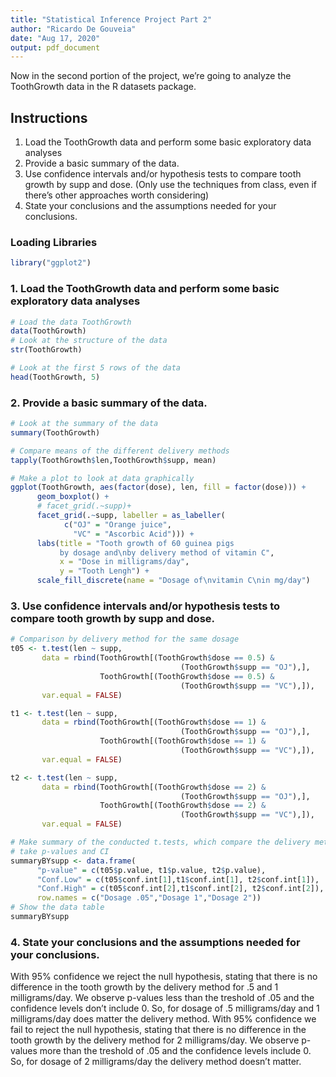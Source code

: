 ```yaml
---
title: "Statistical Inference Project Part 2"
author: "Ricardo De Gouveia"
date: "Aug 17, 2020"
output: pdf_document
---
```



Now in the second portion of the project, we’re going to analyze the ToothGrowth data in the R datasets package.

## Instructions

1. Load the ToothGrowth data and perform some basic exploratory data analyses
2. Provide a basic summary of the data.
3. Use confidence intervals and/or hypothesis tests to compare tooth growth by supp and dose. (Only use the techniques from class, even if there’s other approaches worth considering)
4. State your conclusions and the assumptions needed for your conclusions.

### Loading Libraries

```r
library("ggplot2")
```

### 1. Load the ToothGrowth data and perform some basic exploratory data analyses

```r
# Load the data ToothGrowth
data(ToothGrowth)
# Look at the structure of the data
str(ToothGrowth)
```

```r
# Look at the first 5 rows of the data
head(ToothGrowth, 5)
```

### 2. Provide a basic summary of the data.

```r
# Look at the summary of the data
summary(ToothGrowth)
```

```r
# Compare means of the different delivery methods
tapply(ToothGrowth$len,ToothGrowth$supp, mean)
```

```r
# Make a plot to look at data graphically
ggplot(ToothGrowth, aes(factor(dose), len, fill = factor(dose))) +
      geom_boxplot() +
      # facet_grid(.~supp)+
      facet_grid(.~supp, labeller = as_labeller(
            c("OJ" = "Orange juice", 
              "VC" = "Ascorbic Acid"))) +
      labs(title = "Tooth growth of 60 guinea pigs 
           by dosage and\nby delivery method of vitamin C",
           x = "Dose in milligrams/day", 
           y = "Tooth Lengh") +
      scale_fill_discrete(name = "Dosage of\nvitamin C\nin mg/day")
```

### 3. Use confidence intervals and/or hypothesis tests to compare tooth growth by supp and dose.

```r
# Comparison by delivery method for the same dosage
t05 <- t.test(len ~ supp, 
       data = rbind(ToothGrowth[(ToothGrowth$dose == 0.5) & 
                                      (ToothGrowth$supp == "OJ"),],
                    ToothGrowth[(ToothGrowth$dose == 0.5) & 
                                      (ToothGrowth$supp == "VC"),]), 
       var.equal = FALSE)

t1 <- t.test(len ~ supp, 
       data = rbind(ToothGrowth[(ToothGrowth$dose == 1) & 
                                      (ToothGrowth$supp == "OJ"),],
                    ToothGrowth[(ToothGrowth$dose == 1) & 
                                      (ToothGrowth$supp == "VC"),]), 
       var.equal = FALSE)

t2 <- t.test(len ~ supp, 
       data = rbind(ToothGrowth[(ToothGrowth$dose == 2) & 
                                      (ToothGrowth$supp == "OJ"),],
                    ToothGrowth[(ToothGrowth$dose == 2) & 
                                      (ToothGrowth$supp == "VC"),]), 
       var.equal = FALSE)

# Make summary of the conducted t.tests, which compare the delivery methods by dosage
# take p-values and CI
summaryBYsupp <- data.frame(
      "p-value" = c(t05$p.value, t1$p.value, t2$p.value),
      "Conf.Low" = c(t05$conf.int[1],t1$conf.int[1], t2$conf.int[1]),
      "Conf.High" = c(t05$conf.int[2],t1$conf.int[2], t2$conf.int[2]),
      row.names = c("Dosage .05","Dosage 1","Dosage 2"))
# Show the data table 
summaryBYsupp
```

### 4. State your conclusions and the assumptions needed for your conclusions.

With 95% confidence we reject the null hypothesis, stating that there is no difference in the tooth growth by the delivery method for .5 and 1 milligrams/day. We observe p-values less than the treshold of .05 and the confidence levels don’t include 0. So, for dosage of .5 milligrams/day and 1 milligrams/day does matter the delivery method. With 95% confidence we fail to reject the null hypothesis, stating that there is no difference in the tooth growth by the delivery method for 2 milligrams/day. We observe p-values more than the treshold of .05 and the confidence levels include 0. So, for dosage of 2 milligrams/day the delivery method doesn’t matter.
